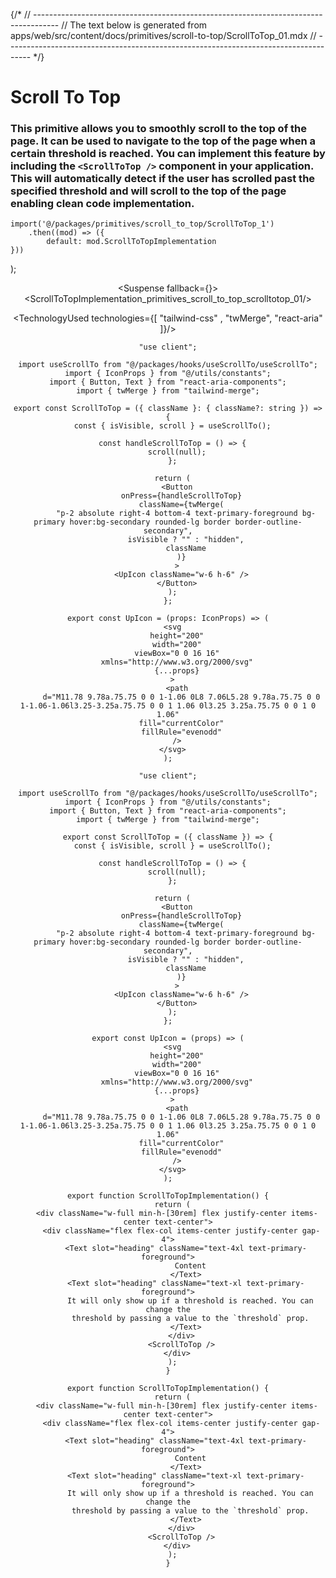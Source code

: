

{/*
// ------------------------------------------------------------------------------------
//	The text below is generated from apps/web/src/content/docs/primitives/scroll-to-top/ScrollToTop_01.mdx
// ------------------------------------------------------------------------------------
*/}


<Wrapper>

# Scroll To Top
### This primitive allows you to smoothly scroll to the top of the page. It can be used to navigate to the top of the page when a certain threshold is reached. You can implement this feature by including the `<ScrollToTop />` component in your application. This will automatically detect if the user has scrolled past the specified threshold and will scroll to the top of the page enabling clean code implementation.





	import('@/packages/primitives/scroll_to_top/ScrollToTop_1')
		.then((mod) => ({
			default: mod.ScrollToTopImplementation
	}))
);


<Header />
<Preview> 

<Suspense fallback={<Skeleton className="h-60 rounded-lg" />}>
<Display>
<ScrollToTopImplementation_primitives_scroll_to_top_scrolltotop_01/>
</Display>
</Suspense>

</Preview>

<Implementation>


<TechnologyUsed technologies={[ "tailwind-css" , "twMerge", "react-aria" ]}/>

<CodeBlock>
 
```tsx|ScrollToTop
"use client";

import useScrollTo from "@/packages/hooks/useScrollTo/useScrollTo";
import { IconProps } from "@/utils/constants";
import { Button, Text } from "react-aria-components";
import { twMerge } from "tailwind-merge";

export const ScrollToTop = ({ className }: { className?: string }) => {
  const { isVisible, scroll } = useScrollTo();

  const handleScrollToTop = () => {
    scroll(null);
  };

  return (
    <Button
      onPress={handleScrollToTop}
      className={twMerge(
        "p-2 absolute right-4 bottom-4 text-primary-foreground bg-primary hover:bg-secondary rounded-lg border border-outline-secondary",
        isVisible ? "" : "hidden",
        className
      )}
    >
      <UpIcon className="w-6 h-6" />
    </Button>
  );
};

export const UpIcon = (props: IconProps) => (
  <svg
    height="200"
    width="200"
    viewBox="0 0 16 16"
    xmlns="http://www.w3.org/2000/svg"
    {...props}
  >
    <path
      d="M11.78 9.78a.75.75 0 0 1-1.06 0L8 7.06L5.28 9.78a.75.75 0 0 1-1.06-1.06l3.25-3.25a.75.75 0 0 1 1.06 0l3.25 3.25a.75.75 0 0 1 0 1.06"
      fill="currentColor"
      fillRule="evenodd"
    />
  </svg>
);
```
```jsx|ScrollToTop
"use client";

import useScrollTo from "@/packages/hooks/useScrollTo/useScrollTo";
import { IconProps } from "@/utils/constants";
import { Button, Text } from "react-aria-components";
import { twMerge } from "tailwind-merge";

export const ScrollToTop = ({ className }) => {
  const { isVisible, scroll } = useScrollTo();

  const handleScrollToTop = () => {
    scroll(null);
  };

  return (
    <Button
      onPress={handleScrollToTop}
      className={twMerge(
        "p-2 absolute right-4 bottom-4 text-primary-foreground bg-primary hover:bg-secondary rounded-lg border border-outline-secondary",
        isVisible ? "" : "hidden",
        className
      )}
    >
      <UpIcon className="w-6 h-6" />
    </Button>
  );
};

export const UpIcon = (props) => (
  <svg
    height="200"
    width="200"
    viewBox="0 0 16 16"
    xmlns="http://www.w3.org/2000/svg"
    {...props}
  >
    <path
      d="M11.78 9.78a.75.75 0 0 1-1.06 0L8 7.06L5.28 9.78a.75.75 0 0 1-1.06-1.06l3.25-3.25a.75.75 0 0 1 1.06 0l3.25 3.25a.75.75 0 0 1 0 1.06"
      fill="currentColor"
      fillRule="evenodd"
    />
  </svg>
);
```

```tsx|Implementation
export function ScrollToTopImplementation() {
  return (
    <div className="w-full min-h-[30rem] flex justify-center items-center text-center">
      <div className="flex flex-col items-center justify-center gap-4">
        <Text slot="heading" className="text-4xl text-primary-foreground">
          Content
        </Text>
        <Text slot="heading" className="text-xl text-primary-foreground">
          It will only show up if a threshold is reached. You can change the
          threshold by passing a value to the `threshold` prop.
        </Text>
      </div>
      <ScrollToTop />
    </div>
  );
}
```
```jsx|Implementation
export function ScrollToTopImplementation() {
  return (
    <div className="w-full min-h-[30rem] flex justify-center items-center text-center">
      <div className="flex flex-col items-center justify-center gap-4">
        <Text slot="heading" className="text-4xl text-primary-foreground">
          Content
        </Text>
        <Text slot="heading" className="text-xl text-primary-foreground">
          It will only show up if a threshold is reached. You can change the
          threshold by passing a value to the `threshold` prop.
        </Text>
      </div>
      <ScrollToTop />
    </div>
  );
}
```

</CodeBlock>


</Implementation>
</Wrapper>
<PARTITION />
